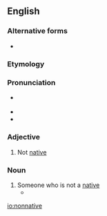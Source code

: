 ==English==

===Alternative forms===
* {{l|en|non-native}}

===Etymology===
{{prefix|non|native|lang=en}}

===Pronunciation===
* {{a|UK}} {{IPA|/nɒnˈneɪtɪv/|lang=en}}
* {{rhymes|eɪtɪv|lang=en}}
* {{rhymes|eɪtɪv|lang=en}}

===Adjective===
{{en-adj|-}}

# Not [[native]]

===Noun===
{{en-noun}}

# Someone who is not a [[native]]
#* {{quote-news|date=March 25, 1988|author=James Krohe Jr.|title=Reading: Our City, Ourselves|work=Chicago Reader|url=https://securesite.chireader.com/cgi-bin/Archive/abridged2.bat?path=1988/880325/GUIDES
|passage=If you're a Chicagoan, you will find something in each that you didn't know about; '''nonnatives''' will find something in each they'll wish they'd read before making their last trip.}}

[[io:nonnative]]